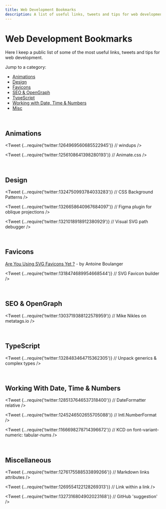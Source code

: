 ```yaml
---
title: Web Development Bookmarks
description: A list of useful links, tweets and tips for web development
---
```



# Web Development Bookmarks

Here I keep a public list of some of the most useful links, tweets and tips
for web development.

Jump to a category:

- [Animations](#animations)
- [Design](#design)
- [Favicons](#favicons)
- [SEO & OpenGraph](#seo--opengraph)
- [TypeScript](#typescript)
- [Working with Date, Time & Numbers](#working-with-date-time--numbers)
- [Misc](#miscellaneous)

<br />

## Animations

<Tweet
  {...require('twitter:1264969560685522945')} // windups
/>

<Tweet
  {...require('twitter:1256108641398280193')} // Animate.css
/>

<br />

## Design

<Tweet
  {...require('twitter:1324750993784033283')} // CSS Background Patterns
/>

<Tweet
  {...require('twitter:1326658640967684097')} // Figma plugin for oblique projections
/>

<Tweet
  {...require('twitter:1321018918912380929')} // Visual SVG path debugger
/>

<br />

## Favicons

[Are You Using SVG Favicons Yet ?](https://medium.com/swlh/are-you-using-svg-favicons-yet-a-guide-for-modern-browsers-836a6aace3df) - by Antoine Boulanger

<Tweet
  {...require('twitter:1318474689954668544')} // SVG Favicon builder
/>

<br />

## SEO & OpenGraph

<Tweet
  {...require('twitter:1303719388122578959')} // Mike Nikles on metatags.io
/>

<br />

## TypeScript

<Tweet
  {...require('twitter:1328483464715362305')} // Unpack generics & complex types
/>

<br />

## Working With Date, Time & Numbers

<Tweet
  {...require('twitter:1285137646537318400')} // DateFormatter relative
/>

<Tweet
  {...require('twitter:1245246502655705088')} // Intl.NumberFormat
/>

<Tweet
  {...require('twitter:1166698278714396672')} // KCD on font-variant-numeric: tabular-nums
/>

<br />

## Miscellaneous

<Tweet
  {...require('twitter:1276175588533899266')} // Markdown links attributes
/>

<Tweet
  {...require('twitter:1269554122128269313')} // Link within a link
/>

<Tweet
  {...require('twitter:1327316804902023168')} // GitHub 'suggestion'
/>

<br />
